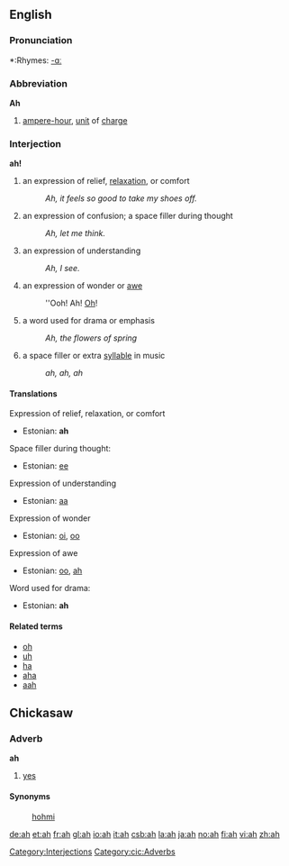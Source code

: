 {{see|åh}}

==English==

===Pronunciation===
*:Rhymes: [[Rhymes:English:-ɑː|-ɑː]]

===Abbreviation===
'''Ah'''
# [[ampere-hour]], [[unit]] of [[charge]]

===Interjection===
'''ah!'''

# an expression of relief, [[relax]]ation, or comfort
#: ''Ah, it feels so good to take my shoes off.''
# an expression of confusion; a space filler during thought
#: ''Ah, let me think.''
# an expression of understanding
#: ''Ah, I see.''
# an expression of wonder or [[awe]]
#: ''Ooh! Ah! [[Oh]]!
# a word used for drama or emphasis
#: ''Ah, the flowers of spring''
# a space filler or extra [[syllable]] in music
#: ''ah, ah, ah''

====Translations====
Expression of relief, relaxation, or comfort
*Estonian: '''ah'''

Space filler during thought:
*Estonian: [[ee]]

Expression of understanding
*Estonian: [[aa]]

Expression of wonder
*Estonian: [[oi]], [[oo]]

Expression of awe
*Estonian: [[oo]], [[ah]]

Word used for drama:
*Estonian: '''ah'''

====Related terms====
*[[oh]]
*[[uh]]
*[[ha]]
*[[aha]]
*[[aah]]

==Chickasaw==
===Adverb===
'''ah'''
#[[yes]]

====Synonyms====
:[[hohmi]]

[[Category:Interjections]]
[[Category:cic:Adverbs]]

[[de:ah]]
[[et:ah]]
[[fr:ah]]
[[gl:ah]]
[[io:ah]]
[[it:ah]]
[[csb:ah]]
[[la:ah]]
[[ja:ah]]
[[no:ah]]
[[fi:ah]]
[[vi:ah]]
[[zh:ah]]